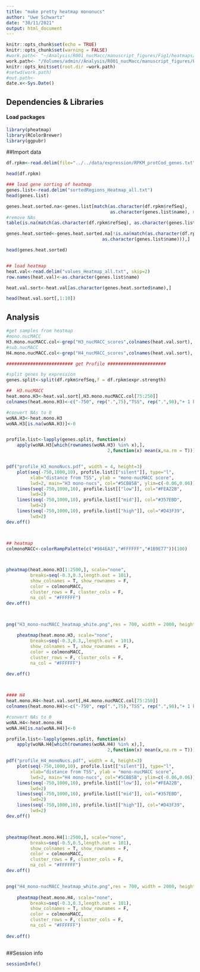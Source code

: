 ```yaml
---
title: "make pretty heatmap mononucs"
author: "Uwe Schwartz"
date: "30/11/2021"
output: html_document
---
```


```r
knitr::opts_chunk$set(echo = TRUE)
knitr::opts_chunk$set(warning = FALSE)
#work.path<- "~/Analysis/R001_nucMacc/manuscript_figures/Fig1/heatmaps/monoNucs/"
work.path<- "/Volumes/admin//Analysis/R001_nucMacc/manuscript_figures/Fig1/heatmaps/monoNucs//"
knitr::opts_knit$set(root.dir =work.path)
#setwd(work.path)
#out.path<-
date.x<-Sys.Date()
```

## Dependencies & Libraries

#### Load packages
```r
library(pheatmap)
library(RColorBrewer)
library(ggpubr)
```

##Import data

```r
df.rpkm<-read.delim(file="../../data/expression/RPKM_protCod_genes.txt")

head(df.rpkm)

### load gene sorting of heatmap
genes.list<-read.delim("sortedRegions_Heatmap_all.txt")
head(genes.list)

genes.heat.sorted.na<-genes.list[match(as.character(df.rpkm$refSeq), 
                                       as.character(genes.list$name), nomatch = ),]
#remove NAs
table(is.na(match(as.character(df.rpkm$refSeq), as.character(genes.list$name))))

genes.heat.sorted<-genes.heat.sorted.na[!is.na(match(as.character(df.rpkm$refSeq),
                                    as.character(genes.list$name))),]

head(genes.heat.sorted)


## load heatmap
heat.val<-read.delim("values_Heatmap_all.txt", skip=2)
row.names(heat.val)<-as.character(genes.list$name)

heat.val.sort<-heat.val[as.character(genes.heat.sorted$name),]

head(heat.val.sort[,1:10])

```


## Analysis

```r
#get samples from heatmap
#mono.nucMACC
H3.mono.nucMACC.col<-grep("H3_nucMACC_scores",colnames(heat.val.sort), value = T)
#sub.nucMACC
H4.mono.nucMACC.col<-grep("H4_nucMACC_scores",colnames(heat.val.sort), value = T)

######################### get Profile ######################

#split genes by expression
genes.split<-split(df.rpkm$refSeq,f = df.rpkm$expr.strength)

##  H3.nucMACC
heat.mono.H3<-heat.val.sort[,H3.mono.nucMACC.col[75:250]]
colnames(heat.mono.H3)<-c("-750", rep(".",75),"TSS", rep(".",98),"+ 1 kb")

#convert NAs to 0
woNA.H3<-heat.mono.H3
woNA.H3[is.na(woNA.H3)]<-0


profile.list<-lapply(genes.split, function(x) 
    apply(woNA.H3[which(rownames(woNA.H3) %in% x),],
                                      2,function(x) mean(x,na.rm = T)))


pdf("profile_H3_monoNucs.pdf", width = 4, height=3)
    plot(seq(-750,1000,10), profile.list[["silent"]], type="l", 
         xlab="distance from TSS", ylab = "mono-nucMACC score",
         lwd=2, main="H3 mono-nucs", col="#5CB85B", ylim=c(-0.06,0.06))
    lines(seq(-750,1000,10), profile.list[["low"]], col="#FEA22B",
         lwd=2)
    lines(seq(-750,1000,10), profile.list[["mid"]], col="#357EBD",
         lwd=2)
    lines(seq(-750,1000,10), profile.list[["high"]], col="#D43F39",
         lwd=2)
dev.off()



## heatmap
colmonoMACC<-colorRampPalette(c("#984EA3","#FFFFFF","#1B9E77"))(100)



pheatmap(heat.mono.H3[1:2500,], scale="none",
         breaks=seq(-0.3,0.3,length.out = 101),
         show_colnames = T, show_rownames = F,
         color = colmonoMACC,
         cluster_rows = F, cluster_cols = F,
         na_col = "#FFFFFF")
dev.off()



png("H3_mono-nucMACC_heatmap_white.png",res = 700, width = 2000, height = 2800)
    
    pheatmap(heat.mono.H3, scale="none",
         breaks=seq(-0.3,0.3,,length.out = 101),
         show_colnames = T, show_rownames = F,
         color = colmonoMACC,
         cluster_rows = F, cluster_cols = F,
         na_col = "#FFFFFF")
    
dev.off()



#### H4
heat.mono.H4<-heat.val.sort[,H4.mono.nucMACC.col[75:250]]
colnames(heat.mono.H4)<-c("-750", rep(".",75),"TSS", rep(".",98),"+ 1 kb")

#convert NAs to 0
woNA.H4<-heat.mono.H4
woNA.H4[is.na(woNA.H4)]<-0

profile.list<-lapply(genes.split, function(x) 
    apply(woNA.H4[which(rownames(woNA.H4) %in% x),],
                                      2,function(x) mean(x,na.rm = T)))

pdf("profile_H4_monoNucs.pdf", width = 4, height=3)
    plot(seq(-750,1000,10), profile.list[["silent"]], type="l", 
         xlab="distance from TSS", ylab = "mono-nucMACC score",
         lwd=2, main="H4 mono-nucs", col="#5CB85B", ylim=c(-0.06,0.06))
    lines(seq(-750,1000,10), profile.list[["low"]], col="#FEA22B",
         lwd=2)
    lines(seq(-750,1000,10), profile.list[["mid"]], col="#357EBD",
         lwd=2)
    lines(seq(-750,1000,10), profile.list[["high"]], col="#D43F39",
         lwd=2)
dev.off()



pheatmap(heat.mono.H4[1:2500,], scale="none",
         breaks=seq(-0.5,0.5,length.out = 101),
         show_colnames = T, show_rownames = F,
         color = colmonoMACC,
         cluster_rows = F, cluster_cols = F,
         na_col = "#FFFFFF")
dev.off()


png("H4_mono-nucMACC_heatmap_white.png",res = 700, width = 2000, height = 2800)
    
    pheatmap(heat.mono.H4, scale="none",
         breaks=seq(-0.3,0.3,length.out = 101),
         show_colnames = T, show_rownames = F,
         color = colmonoMACC,
         cluster_rows = F, cluster_cols = F,
         na_col = "#FFFFFF")
    
dev.off()



```


##Session info
```r
sessionInfo()
```



